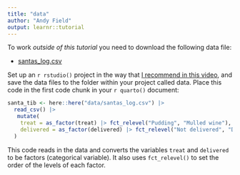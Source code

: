 ```yaml
---
title: "data"
author: "Andy Field"
output: learnr::tutorial
---
```


To work *outside of this tutorial* you need to download the following data file:

* [santas_log.csv](https://www.discovr.rocks/csv/santas_log.csv)

Set up an `r rstudio()` project in the way that [I recommend in this video](https://youtu.be/mqT7c17tofE?si=R0aSApz66fGQKESl), and save the data files to the folder within your project called [data]{.alt}. Place this code in the first code chunk in your `r quarto()` document:

```r
santa_tib <- here::here("data/santas_log.csv") |>
  read_csv() |>
   mutate(
    treat = as_factor(treat) |> fct_relevel("Pudding", "Mulled wine"),
    delivered = as_factor(delivered) |> fct_relevel("Not delivered", "Delivered")
  )
```

This code reads in the data and converts the variables `treat` and `delivered` to be factors (categorical variable). It also uses `fct_relevel()` to set the order of the levels of each factor.